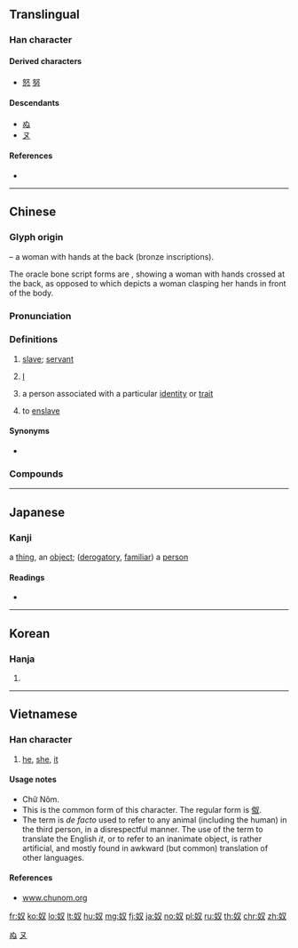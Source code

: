 ==Translingual==

===Han character===
{{Han char|rn=38|rad=女|as=02|sn=5|four=47440|canj=VE|ids=⿰女又}}

====Derived characters====
* [[怒]] [[努]]

====Descendants====
* [[ぬ]]
* [[ヌ]]

====References====
* {{Han ref|kx=0254.260|dkj=06039|dj=0517.030|hdz=21024.070|uh=5974|ud=22900|bh=A5A3|bd=42403}}

[[Category:Han characters from which hiragana were derived|ぬ]]
[[Category:Han characters from which katakana were derived|ヌ]]

----

==Chinese==
{{zh-forms}}

===Glyph origin===
{{Han etym}}
{{Han compound|女|又|ls=ic|t1=woman|t2=hand}} – a woman with hands at the back (bronze inscriptions).

The oracle bone script forms are {{liushu|p|adj=1|nocap=1}}, showing a woman with hands crossed at the back, as opposed to {{och-l|女}} which depicts a woman clasping her hands in front of the body.

===Pronunciation===
{{zh-pron
|m=nú
|c=nou4
|h=pfs=nù/nùng
|mn=lô͘
|mc=y
|oc=y
|ma=
|cat=n,pron,v
}}

===Definitions===
{{zh-hanzi}}

# [[slave]]; [[servant]]
# {{lb|zh|polite}} [[I]]
# {{lb|zh|derogatory}} a person associated with a particular [[identity]] or [[trait]]
# to [[enslave]]

====Synonyms====
* {{sense|I}}
{{zh-dial|我}}

===Compounds===
{{zh-der|乾奴才|五奴|亡國奴|入主出奴|劉寄奴|匈奴|匈奴入侵|千頭橘奴|史奴比|名利奴|呼奴使婢|奚奴|女奴|奴僕|奴儕|奴化|奴哥|奴奴|奴婢|奴子|奴家|奴工|奴廝兒|奴役|奴從|奴性|奴戮|奴才|奴書|奴材|奴產子|奴視|奴胎|奴脣婢舌|奴輩|奴隸|奴顏婢睞|奴顏婢膝|奴顏媚骨|婢膝奴顏|守財奴|守錢奴|官奴|家奴|家生奴|小奚奴|崑崙奴|崑崙奴傳|平頭奴子|引光奴|忤奴|木奴|橘奴|洋奴|烏舅金奴|燭奴|牧豬奴戲|狂奴故態|田舍奴|看錢奴|美麗奴羊|老奴|耕當問奴|臊羯奴|花奴羯鼓|荔奴|荔枝奴|蠻奴|豪奴|農奴|農奴制度|逃奴|酪奴|金奴|金奴銀婢|錫奴|阿奴|雁奴|青奴|飛奴|馬奴|馬奴法典|騶奴|黑奴|龜奴}}

----

==Japanese==

===Kanji===
{{ja-kanji|grade=c|rs=女02}}

a [[thing]], an [[object]]; ([[derogatory]], [[familiar]]) a [[person]]

====Readings====
* {{ja-readings|kanon=[[ど]] (do)|goon=[[ぬ]] (nu)|kun=[[やっこ]] (yakko), [[やつ]] (yatsu), [[め]] (me)|nanori=[[ぬい]] (nui)}}

----

==Korean==

===Hanja===
{{ko-hanja|hangeul=노|rv=no|mr=no}}

# {{defn|lang=ko|sort=女02}}

----

==Vietnamese==

===Han character===
{{vi-hantu|[[nô]], [[no]], [[nó]], [[nọ]]|rs=女02}}

# {{lb|vi|colloquial}} [[he]], [[she]], [[it]]

====Usage notes====
* Chữ Nôm.
* This is the common form of this character. The regular form is [[伮]].
* The term is ''de facto'' used to refer to any animal (including the human) in the third person, in a disrespectful manner. The use of the term to translate the English ''it'', or to refer to an inanimate object, is rather artificial, and mostly found in awkward (but common) translation of other languages.

====References====
* [http://www.chunom.org/pages/奴 www.chunom.org]

[[fr:奴]]
[[ko:奴]]
[[lo:奴]]
[[lt:奴]]
[[hu:奴]]
[[mg:奴]]
[[fj:奴]]
[[ja:奴]]
[[no:奴]]
[[pl:奴]]
[[ru:奴]]
[[th:奴]]
[[chr:奴]]
[[zh:奴]]